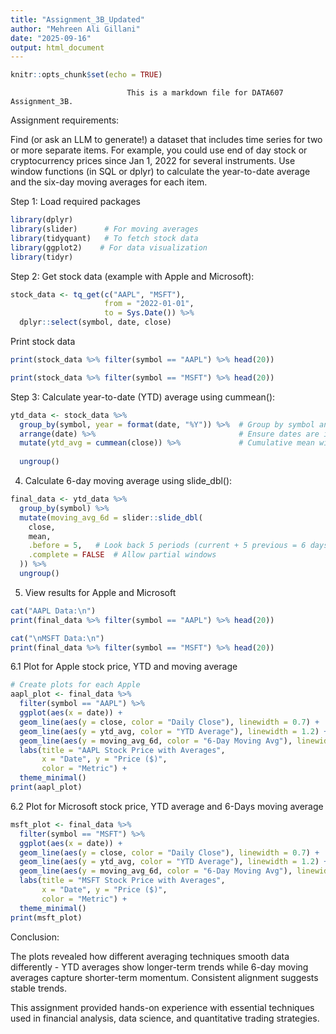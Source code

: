 ---
title: "Assignment_3B_Updated"
author: "Mehreen Ali Gillani"
date: "2025-09-16"
output: html_document
---

```{r setup, include=FALSE}
knitr::opts_chunk$set(echo = TRUE)
```

                              This is a markdown file for DATA607 Assignment_3B. 

Assignment requirements:

Find (or ask an LLM to generate!) a dataset that includes time series for two or more separate items.  For example, you could use end of day stock or cryptocurrency prices since Jan 1, 2022 for several instruments.
Use window functions (in SQL or dplyr) to calculate the year-to-date average and the six-day moving averages for each item.


Step 1: Load required packages 
```{r Load_packages}
library(dplyr)
library(slider)      # For moving averages
library(tidyquant)   # To fetch stock data
library(ggplot2)    # For data visualization
library(tidyr)

```

Step 2: Get stock data (example with Apple and Microsoft):
```{r Get_stock_data}
stock_data <- tq_get(c("AAPL", "MSFT"), 
                     from = "2022-01-01", 
                     to = Sys.Date()) %>%
  dplyr::select(symbol, date, close)
```
Print stock data
```{r PRINT_STOCK_DATA}
print(stock_data %>% filter(symbol == "AAPL") %>% head(20))

print(stock_data %>% filter(symbol == "MSFT") %>% head(20))
```


Step 3: Calculate year-to-date (YTD) average using cummean():
```{r}
ytd_data <- stock_data %>%
  group_by(symbol, year = format(date, "%Y")) %>%  # Group by symbol and year
  arrange(date) %>%                                # Ensure dates are in order
  mutate(ytd_avg = cummean(close)) %>%             # Cumulative mean within each year
  
  ungroup()

```

4. Calculate 6-day moving average using slide_dbl():

```{r}
final_data <- ytd_data %>%
  group_by(symbol) %>%
  mutate(moving_avg_6d = slider::slide_dbl(
    close, 
    mean, 
    .before = 5,   # Look back 5 periods (current + 5 previous = 6 days)
    .complete = FALSE  # Allow partial windows
  )) %>%
  ungroup()
```
5. View results for Apple and Microsoft
```{r}
cat("AAPL Data:\n")
print(final_data %>% filter(symbol == "AAPL") %>% head(20))

cat("\nMSFT Data:\n")
print(final_data %>% filter(symbol == "MSFT") %>% head(20))
```
6.1 Plot for Apple stock price, YTD and moving average
```{r}

# Create plots for each Apple
aapl_plot <- final_data %>%
  filter(symbol == "AAPL") %>%
  ggplot(aes(x = date)) +
  geom_line(aes(y = close, color = "Daily Close"), linewidth = 0.7) +
  geom_line(aes(y = ytd_avg, color = "YTD Average"), linewidth = 1.2) +
  geom_line(aes(y = moving_avg_6d, color = "6-Day Moving Avg"), linewidth = 1.2) +
  labs(title = "AAPL Stock Price with Averages",
       x = "Date", y = "Price ($)",
       color = "Metric") +
  theme_minimal()
print(aapl_plot)

```


6.2 Plot for Microsoft stock price, YTD average and 6-Days moving average
```{r}
msft_plot <- final_data %>%
  filter(symbol == "MSFT") %>%
  ggplot(aes(x = date)) +
  geom_line(aes(y = close, color = "Daily Close"), linewidth = 0.7) +
  geom_line(aes(y = ytd_avg, color = "YTD Average"), linewidth = 1.2) +
  geom_line(aes(y = moving_avg_6d, color = "6-Day Moving Avg"), linewidth = 1.2) +
  labs(title = "MSFT Stock Price with Averages",
       x = "Date", y = "Price ($)",
       color = "Metric") +
  theme_minimal()
print(msft_plot)
```

Conclusion:

The plots revealed how different averaging techniques smooth data differently - YTD averages show longer-term trends while 6-day moving averages capture shorter-term momentum.
Consistent alignment suggests stable trends.

This assignment provided hands-on experience with essential techniques used in financial analysis, data science, and quantitative trading strategies.
